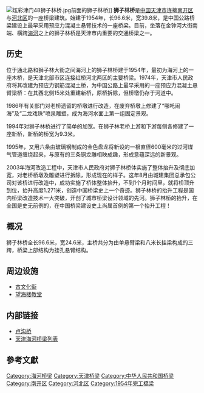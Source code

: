 [[File:炫彩津门48狮子林桥.jpg|right]]前面的狮子林桥]]
'''狮子林桥'''是[[中国|中国]][[天津市|天津市]]连接[[南开区|南开区]]与[[河北区|河北区]]的一座桥梁建筑。始建于1954年，长96.6米，宽39.8米，是中国公路桥梁建设上最早采用预应力混凝土悬臂技术的一座桥梁。目前，坐落在金钟河大街南端、横跨[[海河|海河]]之上的狮子林桥是天津市内重要的交通桥梁之一。

== 历史 ==

位于通北路和狮子林大街之间海河上的狮子林桥建于1954年，最初为海河上的一座木桥，是天津北部市区连接红桥河北两区的主要桥梁。1974年，天津市人民政府将其改建为预应力钢筋混凝土桥，为中国公路上最早采用的一座预应力混凝土悬臂梁桥：在其西北侧15米处重建新桥，原桥拆除，但桥墩仍存于河道中。

1986年有关部门对老桥遗留的桥墩进行改造，在废弃桥墩上修建了“哪吒闹海”及“二龙戏珠”喷泉雕塑，成为海河水面上第一组固定景观。 

1994年对狮子林桥进行了简单的加宽。在狮子林老桥上游和下游每侧各修建了一座新桥，新桥的桥宽为9.3米。 

1995年，又用六条由玻璃钢制成的金色盘龙将新设的一根直径600毫米的过河煤气管道缠绕起来，与原有的三条铜龙雕相映成趣，形成意蕴深远的新景观。 

2003年海河改造工程中，天津市人民政府对狮子林桥体实施了整体抬升及彻底加宽，对老桥桥墩及雕塑进行拆除，形成现在的样子。这年8月由城建集团总承包公司对该桥进行改造中，成功实施了桥体整体抬升，不到1个月时间里，就将桥顶升到位，抬升高度1.271米，创造中国桥梁史上一个奇迹。狮子林桥的抬升工程是国内桥梁改造技术一大突破，开创了城市桥梁设计领域的先河。狮子林桥的抬升，在全国是史无前例的，在中国桥梁建设史上尚属首例的第一个抬升工程！

== 概况 ==
狮子林桥全长96.6米，宽24.6米，主桥共分为由单悬臂梁和八米长挂梁构成的三跨，桥梁上部结构为挂孔悬臂结构。

== 周边设施 ==
*[[古文化街|古文化街]]
*[[望海楼教堂|望海楼教堂]]

== 内部链接 ==
*[[卢沟桥|卢沟桥]]
*[[天津海河桥梁列表|天津海河桥梁列表]]

== 參考文獻 ==
<div class="references-small">
<references />
</div>

{{天津海河桥梁}}
{{天津桥隧}}

[[Category:海河桥梁|Category:海河桥梁]]
[[Category:天津桥梁|Category:天津桥梁]]
[[Category:中华人民共和国桥梁|Category:中华人民共和国桥梁]]
[[Category:南开区|Category:南开区]]
[[Category:河北区|Category:河北区]]
[[Category:1954年完工橋梁|Category:1954年完工橋梁]]